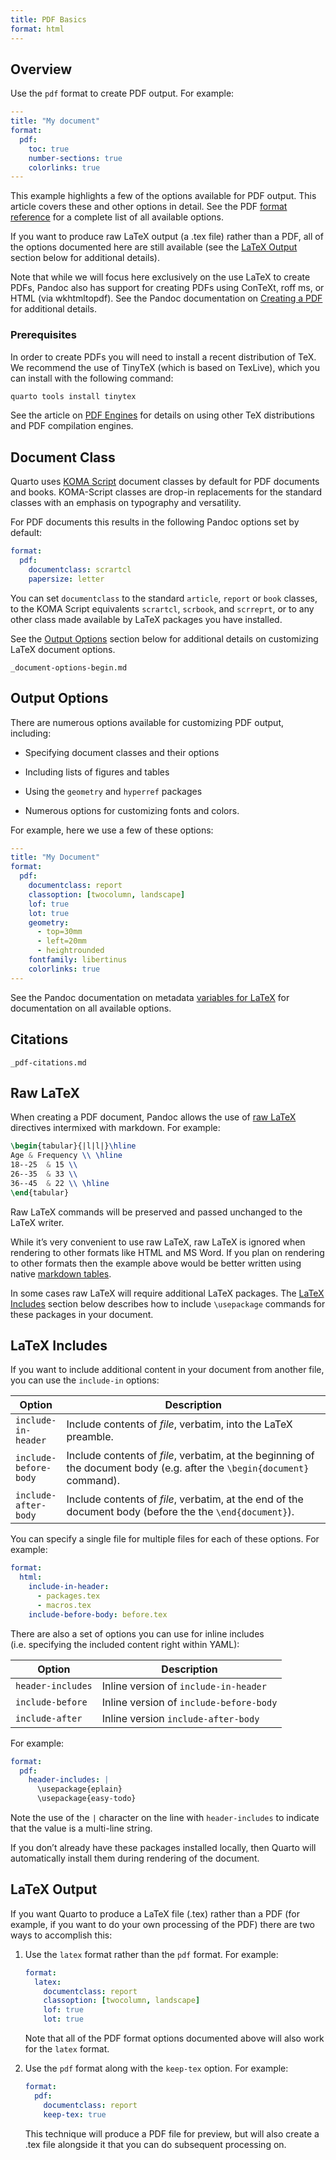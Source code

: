 ```yaml
---
title: PDF Basics
format: html
---
```


## Overview

Use the `pdf` format to create PDF output. For example:

``` yaml
---
title: "My document"
format:
  pdf:
    toc: true
    number-sections: true
    colorlinks: true
---
```

This example highlights a few of the options available for PDF output. This article covers these and other options in detail. See the PDF [format reference](../reference/formats/pdf.qmd) for a complete list of all available options.

If you want to produce raw LaTeX output (a .tex file) rather than a PDF, all of the options documented here are still available (see the [LaTeX Output] section below for additional details).

::: callout-note
Note that while we will focus here exclusively on the use LaTeX to create PDFs, Pandoc also has support for creating PDFs using ConTeXt, roff ms, or HTML (via wkhtmltopdf). See the Pandoc documentation on [Creating a PDF](https://pandoc.org/MANUAL.html#creating-a-pdf) for additional details.
:::

### Prerequisites

In order to create PDFs you will need to install a recent distribution of TeX. We recommend the use of TinyTeX (which is based on TexLive), which you can install with the following command:

``` bash
quarto tools install tinytex
```

See the article on [PDF Engines](pdf-engine.qmd) for details on using other TeX distributions and PDF compilation engines.

## Document Class

Quarto uses [KOMA Script](https://ctan.org/pkg/koma-script) document classes by default for PDF documents and books. KOMA-Script classes are drop-in replacements for the standard classes with an emphasis on typography and versatility.

For PDF documents this results in the following Pandoc options set by default:

``` yaml
format:
  pdf:
    documentclass: scrartcl
    papersize: letter
```

You can set `documentclass` to the standard `article`, `report` or `book` classes, to the KOMA Script equivalents `scrartcl`, `scrbook`, and `scrreprt`, or to any other class made available by LaTeX packages you have installed.

See the [Output Options] section below for additional details on customizing LaTeX document options.

``` include
_document-options-begin.md
```

## Output Options

There are numerous options available for customizing PDF output, including:

-   Specifying document classes and their options

-   Including lists of figures and tables

-   Using the `geometry` and `hyperref` packages

-   Numerous options for customizing fonts and colors.

For example, here we use a few of these options:

``` yaml
---
title: "My Document"
format: 
  pdf: 
    documentclass: report
    classoption: [twocolumn, landscape]
    lof: true
    lot: true
    geometry:
      - top=30mm
      - left=20mm
      - heightrounded
    fontfamily: libertinus
    colorlinks: true
---
```

See the Pandoc documentation on metadata [variables for LaTeX](https://pandoc.org/MANUAL.html#variables-for-latex) for documentation on all available options.

## Citations

``` include
_pdf-citations.md
```


## Raw LaTeX

When creating a PDF document, Pandoc allows the use of [raw LaTeX](https://pandoc.org/MANUAL.html#extension-raw_tex) directives intermixed with markdown. For example:

``` tex
\begin{tabular}{|l|l|}\hline
Age & Frequency \\ \hline
18--25  & 15 \\
26--35  & 33 \\
36--45  & 22 \\ \hline
\end{tabular}
```

Raw LaTeX commands will be preserved and passed unchanged to the LaTeX writer.

::: callout-warning
While it's very convenient to use raw LaTeX, raw LaTeX is ignored when rendering to other formats like HTML and MS Word. If you plan on rendering to other formats then the example above would be better written using native [markdown tables](../authoring/markdown-basics.qmd#tables).
:::

In some cases raw LaTeX will require additional LaTeX packages. The [LaTeX Includes] section below describes how to include `\usepackage` commands for these packages in your document.

## LaTeX Includes

If you want to include additional content in your document from another file, you can use the `include-in` options:

| Option                | Description                                                                                                              |
|-----------------------|--------------------------------------------------------------------------------------------------------------------------|
| `include-in-header`   | Include contents of *file*, verbatim, into the LaTeX preamble.                                                           |
| `include-before-body` | Include contents of *file*, verbatim, at the beginning of the document body (e.g. after the `\begin{document}` command). |
| `include-after-body`  | Include contents of *file*, verbatim, at the end of the document body (before the the `\end{document}`).                 |

You can specify a single file for multiple files for each of these options. For example:

``` yaml
format:
  html:
    include-in-header:
      - packages.tex
      - macros.tex
    include-before-body: before.tex
```

There are also a set of options you can use for inline includes (i.e. specifying the included content right within YAML):

| Option            | Description                             |
|-------------------|-----------------------------------------|
| `header-includes` | Inline version of `include-in-header`   |
| `include-before`  | Inline version of `include-before-body` |
| `include-after`   | Inline version `include-after-body`     |

For example:

``` yaml
format:
  pdf: 
    header-includes: |
      \usepackage{eplain}
      \usepackage{easy-todo}
```

Note the use of the `|` character on the line with `header-includes` to indicate that the value is a multi-line string.

If you don't already have these packages installed locally, then Quarto will automatically install them during rendering of the document.

## LaTeX Output

If you want Quarto to produce a LaTeX file (.tex) rather than a PDF (for example, if you want to do your own processing of the PDF) there are two ways to accomplish this:

1.  Use the `latex` format rather than the `pdf` format. For example:

    ``` yaml
    format:
      latex:
        documentclass: report
        classoption: [twocolumn, landscape]
        lof: true
        lot: true
    ```

    Note that all of the PDF format options documented above will also work for the `latex` format.

2.  Use the `pdf` format along with the `keep-tex` option. For example:

    ``` yaml
    format:
      pdf:
        documentclass: report
        keep-tex: true
    ```

    This technique will produce a PDF file for preview, but will also create a .tex file alongside it that you can do subsequent processing on.
